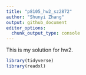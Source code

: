 ```yaml
---
title: "p8105_hw2_sz2872"
author: "Shunyi Zhang"
output: github_document
editor_options: 
  chunk_output_type: console
---
```


This is my solution for hw2.

```r
library(tidyverse)
library(readxl)
```

